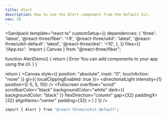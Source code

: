 ```yaml
---
title: Alert
description: How to use the Alert component from the Default kit.
nav: 18
---
```


<Sandpack
  template="react-ts"
  customSetup={{
    dependencies: {
      'three': 'latest',
      '@react-three/fiber': '<9',
      '@react-three/uikit': 'latest',
      '@react-three/uikit-default': 'latest',
      '@react-three/drei': '<10',
    },
  }}
  files={{
    '/App.tsx': `import { Canvas } from "@react-three/fiber";

function AlertDemo() {
  return (
    <Alert maxWidth={500}>
      <AlertIcon>
        <Terminal width={16} height={16} />
      </AlertIcon>
      <AlertTitle>
        <Text>Error</Text>
      </AlertTitle>
      <AlertDescription>
        <Text>You can add components to your app using the cli.</Text>
      </AlertDescription>
    </Alert>
  )
}

  return (
    <Canvas style={{ position: "absolute", inset: "0", touchAction: "none" }} gl={{ localClippingEnabled: true }}>
      <ambientLight intensity={0.5} />
      <directionalLight intensity={1} position={[-5, 5, 10]} />
      <Defaults>
        <Fullscreen
          overflow="scroll"
          scrollbarColor="black"
          backgroundColor="white"
          dark={{ backgroundColor: "black" }}
          flexDirection="column"
          gap={32}
          paddingX={32}
          alignItems="center"
          padding={32}
        >
          <DialogAnchor><AlertDemo /></DialogAnchor>
        </Fullscreen>
      </Defaults>
    </Canvas>
  )
}`}}
/>

```bash
import { Alert } from "@react-three/uikit-default";
```